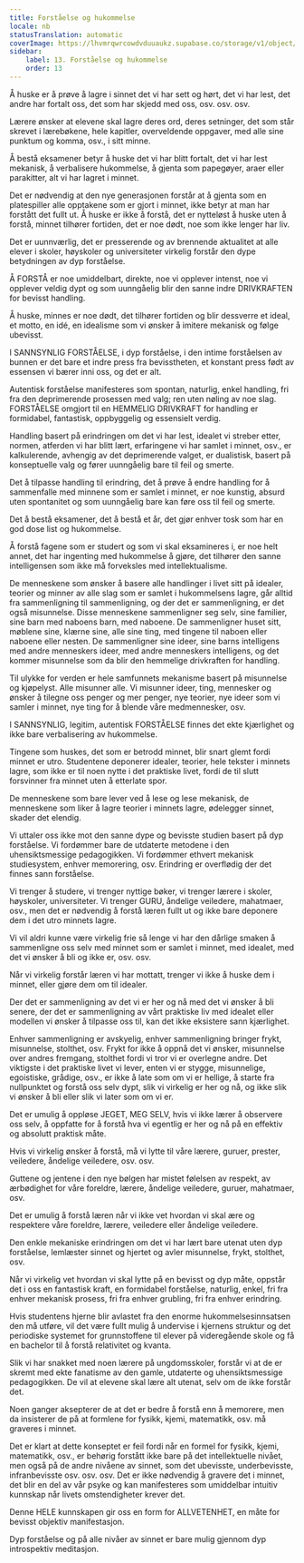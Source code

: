 ```yaml
---
title: Forståelse og hukommelse
locale: nb
statusTranslation: automatic
coverImage: https://lhvmrqwrcowdvduuaukz.supabase.co/storage/v1/object/public/strapi-uploads/small_cover-educacion-fundamental.webp-2d51a7828a2b1309555be27f7e2a61a0.webp
sidebar:
    label: 13. Forståelse og hukommelse
    order: 13
---
```

Å huske er å prøve å lagre i sinnet det vi har sett og hørt, det vi har lest, det andre har fortalt oss, det som har skjedd med oss, osv. osv. osv.

Lærere ønsker at elevene skal lagre deres ord, deres setninger, det som står skrevet i lærebøkene, hele kapitler, overveldende oppgaver, med alle sine punktum og komma, osv., i sitt minne.

Å bestå eksamener betyr å huske det vi har blitt fortalt, det vi har lest mekanisk, å verbalisere hukommelse, å gjenta som papegøyer, araer eller parakitter, alt vi har lagret i minnet.

Det er nødvendig at den nye generasjonen forstår at å gjenta som en platespiller alle opptakene som er gjort i minnet, ikke betyr at man har forstått det fullt ut. Å huske er ikke å forstå, det er nytteløst å huske uten å forstå, minnet tilhører fortiden, det er noe dødt, noe som ikke lenger har liv.

Det er uunnværlig, det er presserende og av brennende aktualitet at alle elever i skoler, høyskoler og universiteter virkelig forstår den dype betydningen av dyp forståelse.

Å FORSTÅ er noe umiddelbart, direkte, noe vi opplever intenst, noe vi opplever veldig dypt og som uunngåelig blir den sanne indre DRIVKRAFTEN for bevisst handling.

Å huske, minnes er noe dødt, det tilhører fortiden og blir dessverre et ideal, et motto, en idé, en idealisme som vi ønsker å imitere mekanisk og følge ubevisst.

I SANNSYNLIG FORSTÅELSE, i dyp forståelse, i den intime forståelsen av bunnen er det bare et indre press fra bevisstheten, et konstant press født av essensen vi bærer inni oss, og det er alt.

Autentisk forståelse manifesteres som spontan, naturlig, enkel handling, fri fra den deprimerende prosessen med valg; ren uten nøling av noe slag. FORSTÅELSE omgjort til en HEMMELIG DRIVKRAFT for handling er formidabel, fantastisk, oppbyggelig og essensielt verdig.

Handling basert på erindringen om det vi har lest, idealet vi streber etter, normen, atferden vi har blitt lært, erfaringene vi har samlet i minnet, osv., er kalkulerende, avhengig av det deprimerende valget, er dualistisk, basert på konseptuelle valg og fører uunngåelig bare til feil og smerte.

Det å tilpasse handling til erindring, det å prøve å endre handling for å sammenfalle med minnene som er samlet i minnet, er noe kunstig, absurd uten spontanitet og som uunngåelig bare kan føre oss til feil og smerte.

Det å bestå eksamener, det å bestå et år, det gjør enhver tosk som har en god dose list og hukommelse.

Å forstå fagene som er studert og som vi skal eksamineres i, er noe helt annet, det har ingenting med hukommelse å gjøre, det tilhører den sanne intelligensen som ikke må forveksles med intellektualisme.

De menneskene som ønsker å basere alle handlinger i livet sitt på idealer, teorier og minner av alle slag som er samlet i hukommelsens lagre, går alltid fra sammenligning til sammenligning, og der det er sammenligning, er det også misunnelse. Disse menneskene sammenligner seg selv, sine familier, sine barn med naboens barn, med naboene. De sammenligner huset sitt, møblene sine, klærne sine, alle sine ting, med tingene til naboen eller naboene eller nesten. De sammenligner sine ideer, sine barns intelligens med andre menneskers ideer, med andre menneskers intelligens, og det kommer misunnelse som da blir den hemmelige drivkraften for handling.

Til ulykke for verden er hele samfunnets mekanisme basert på misunnelse og kjøpelyst. Alle misunner alle. Vi misunner ideer, ting, mennesker og ønsker å tilegne oss penger og mer penger, nye teorier, nye ideer som vi samler i minnet, nye ting for å blende våre medmennesker, osv.

I SANNSYNLIG, legitim, autentisk FORSTÅELSE finnes det ekte kjærlighet og ikke bare verbalisering av hukommelse.

Tingene som huskes, det som er betrodd minnet, blir snart glemt fordi minnet er utro. Studentene deponerer idealer, teorier, hele tekster i minnets lagre, som ikke er til noen nytte i det praktiske livet, fordi de til slutt forsvinner fra minnet uten å etterlate spor.

De menneskene som bare lever ved å lese og lese mekanisk, de menneskene som liker å lagre teorier i minnets lagre, ødelegger sinnet, skader det elendig.

Vi uttaler oss ikke mot den sanne dype og bevisste studien basert på dyp forståelse. Vi fordømmer bare de utdaterte metodene i den uhensiktsmessige pedagogikken. Vi fordømmer ethvert mekanisk studiesystem, enhver memorering, osv. Erindring er overflødig der det finnes sann forståelse.

Vi trenger å studere, vi trenger nyttige bøker, vi trenger lærere i skoler, høyskoler, universiteter. Vi trenger GURU, åndelige veiledere, mahatmaer, osv., men det er nødvendig å forstå læren fullt ut og ikke bare deponere dem i det utro minnets lagre.

Vi vil aldri kunne være virkelig frie så lenge vi har den dårlige smaken å sammenligne oss selv med minnet som er samlet i minnet, med idealet, med det vi ønsker å bli og ikke er, osv. osv.

Når vi virkelig forstår læren vi har mottatt, trenger vi ikke å huske dem i minnet, eller gjøre dem om til idealer.

Der det er sammenligning av det vi er her og nå med det vi ønsker å bli senere, der det er sammenligning av vårt praktiske liv med idealet eller modellen vi ønsker å tilpasse oss til, kan det ikke eksistere sann kjærlighet.

Enhver sammenligning er avskyelig, enhver sammenligning bringer frykt, misunnelse, stolthet, osv. Frykt for ikke å oppnå det vi ønsker, misunnelse over andres fremgang, stolthet fordi vi tror vi er overlegne andre. Det viktigste i det praktiske livet vi lever, enten vi er stygge, misunnelige, egoistiske, grådige, osv., er ikke å late som om vi er hellige, å starte fra nullpunktet og forstå oss selv dypt, slik vi virkelig er her og nå, og ikke slik vi ønsker å bli eller slik vi later som om vi er.

Det er umulig å oppløse JEGET, MEG SELV, hvis vi ikke lærer å observere oss selv, å oppfatte for å forstå hva vi egentlig er her og nå på en effektiv og absolutt praktisk måte.

Hvis vi virkelig ønsker å forstå, må vi lytte til våre lærere, guruer, prester, veiledere, åndelige veiledere, osv. osv.

Guttene og jentene i den nye bølgen har mistet følelsen av respekt, av ærbødighet for våre foreldre, lærere, åndelige veiledere, guruer, mahatmaer, osv.

Det er umulig å forstå læren når vi ikke vet hvordan vi skal ære og respektere våre foreldre, lærere, veiledere eller åndelige veiledere.

Den enkle mekaniske erindringen om det vi har lært bare utenat uten dyp forståelse, lemlæster sinnet og hjertet og avler misunnelse, frykt, stolthet, osv.

Når vi virkelig vet hvordan vi skal lytte på en bevisst og dyp måte, oppstår det i oss en fantastisk kraft, en formidabel forståelse, naturlig, enkel, fri fra enhver mekanisk prosess, fri fra enhver grubling, fri fra enhver erindring.

Hvis studentens hjerne blir avlastet fra den enorme hukommelsesinnsatsen den må utføre, vil det være fullt mulig å undervise i kjernens struktur og det periodiske systemet for grunnstoffene til elever på videregående skole og få en bachelor til å forstå relativitet og kvanta.

Slik vi har snakket med noen lærere på ungdomsskoler, forstår vi at de er skremt med ekte fanatisme av den gamle, utdaterte og uhensiktsmessige pedagogikken. De vil at elevene skal lære alt utenat, selv om de ikke forstår det.

Noen ganger aksepterer de at det er bedre å forstå enn å memorere, men da insisterer de på at formlene for fysikk, kjemi, matematikk, osv. må graveres i minnet.

Det er klart at dette konseptet er feil fordi når en formel for fysikk, kjemi, matematikk, osv., er behørig forstått ikke bare på det intellektuelle nivået, men også på de andre nivåene av sinnet, som det ubevisste, underbevisste, infranbevisste osv. osv. osv. Det er ikke nødvendig å gravere det i minnet, det blir en del av vår psyke og kan manifesteres som umiddelbar intuitiv kunnskap når livets omstendigheter krever det.

Denne HELE kunnskapen gir oss en form for ALLVETENHET, en måte for bevisst objektiv manifestasjon.

Dyp forståelse og på alle nivåer av sinnet er bare mulig gjennom dyp introspektiv meditasjon.

